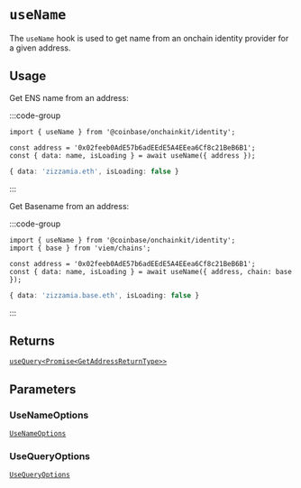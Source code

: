 
# `useName`

The `useName` hook is used to get name from an onchain identity provider
for a given address.

## Usage

Get ENS name from an address:

:::code-group

```tsx twoslash [code]
import { useName } from '@coinbase/onchainkit/identity';

const address = '0x02feeb0AdE57b6adEEdE5A4EEea6Cf8c21BeB6B1';
const { data: name, isLoading } = await useName({ address });
```

```ts [return value]
{ data: 'zizzamia.eth', isLoading: false }
```

:::

Get Basename from an address:

:::code-group

```tsx twoslash [code]
import { useName } from '@coinbase/onchainkit/identity';
import { base } from 'viem/chains';

const address = '0x02feeb0AdE57b6adEEdE5A4EEea6Cf8c21BeB6B1';
const { data: name, isLoading } = await useName({ address, chain: base });
```

```ts [return value]
{ data: 'zizzamia.base.eth', isLoading: false }
```

:::


## Returns

[`useQuery<Promise<GetAddressReturnType>>`](types#getaddressreturntype)

## Parameters

### UseNameOptions

[`UseNameOptions`](types#usenameoptions)

### UseQueryOptions

[`UseQueryOptions`](types#usequeryoptions)


<FeedbackWidget />
